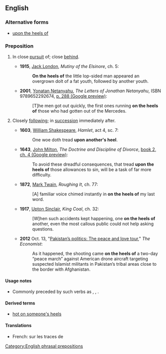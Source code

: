 ==English==

===Alternative forms===
* [[upon the heels of]]

===Preposition===
{{en-prep|head=[[on]] [[the]] [[heels]] [[of]]}}

# {{context|idiomatic|lang=en}} In close [[pursuit]] of; close [[behind]].
#* '''1915''', [[w:Jack London|Jack London]], ''Mutiny of the Elsinore'', ch. 5:
#*: '''On the heels of''' the little lop-sided man appeared an overgrown dolt of a fat youth, followed by another youth.
#* '''2001''', [[w:Yonatan Netanyahu|Yonatan Netanyahu]], ''The Letters of Jonathan Netanyahu'', ISBN 9789652292674, [http://books.google.ca/books?id=TTudJKJa1MAC&pg=PA288&dq=%22running+on+the+heels+of%22&hl=en&sa=X&ei=i6JyU-OaB4Kq8QHG9YGYAg&ved=0CDMQ6AEwAQ#v=onepage&q=%22running%20on%20the%20heels%20of%22&f=false p. 288 (Google preview)]:
#*: [T]he men got out quickly, the first ones running '''on the heels of''' those who had gotten out of the Mercedes.
# {{context|idiomatic|lang=en}} Closely [[following]]; in [[succession]] immediately after.
#* '''1603''', [[w:William Shakespeare|William Shakespeare]], ''Hamlet'', act 4, sc. 7:
#*: One woe doth tread '''upon another's heel'''.
#* '''1643''', [[w:John Milton|John Milton]], ''The Doctrine and Discipline of Divorce'', [http://books.google.ca/books?id=dvVIAAAAIAAJ&pg=PA225&lpg=PA225&dq=%22tread+upon+the+heels+of%22+Milton&source=bl&ots=fxT_jXX47L&sig=m0vnwCNiuzXJQxQ5tTwVOcznzV4&hl=en&sa=X&ei=gJhxU-z3GsyqyAT6rYCQCw&ved=0CDUQ6AEwAw#v=onepage&q=%22tread%20upon%20the%20heels%20of%22%20Milton&f=false book 2, ch. 4 (Google preview)]:
#*: To avoid these dreadful consequences, that tread '''upon the heels of''' those allowances to sin, will be a task of far more difficulty.
#* '''1872''', [[w:Mark Twain|Mark Twain]], ''Roughing It'', ch. 77:
#*: [A] familiar voice chimed instantly in '''on the heels of''' my last word.
#* '''1917''', [[w:Upton Sinclair|Upton Sinclair]], ''King Coal'', ch. 32:
#*: [W]hen such accidents kept happening, one '''on the heels of''' another, even the most callous public could not help asking questions.
#* '''2012''' Oct. 13, "[http://www.economist.com/node/21564596 Pakistan’s politics: The peace and love tour]," ''The Economist'':
#*: As it happened, the shooting came '''on the heels of''' a two-day “peace march” against American drone aircraft targeting suspected Islamist militants in Pakistan’s tribal areas close to the border with Afghanistan.

====Usage notes====
* Commonly preceded by such verbs as {{term|follow}}, {{term|tread}}, {{term|come}}. 

====Derived terms====
* [[hot on someone's heels]]

====Translations====
{{trans-top|in close pursuit of}}
* French: sur les traces de
{{trans-mid}}
{{trans-bottom}}

[[Category:English phrasal prepositions]]